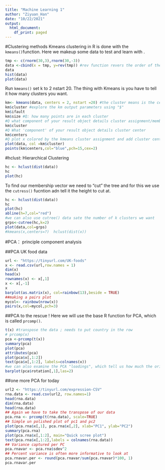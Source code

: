 ```yaml
---
title: "Machine Learning 1"
author: "Ziyuan_Han"
date: "10/22/2021"
output:
  html_document:
    df_print: paged
---
```


#Clustering methods
Kmeans clustering in R is done with the `kmeans() `function.
Here we makeup some data to test and learn with .

```r
tmp <- c(rnorm(30,3),rnorm(30,-3))
data <-cbind(x = tmp, y=rev(tmp)) #rev function revers the order of the dataset 
data
hist(data)
plot(data)
```
Run `kmeans() ` set k to 2 nstart 20. The thing with Kmeans is you have to tell it how many clusters you want. 
```r
km<- kmeans(data, centers = 2, nstart =20) #the cluster means is the central 
km$cluster #explore the km output parameters using "$"
km$ifault
km$size #Q: how many points are in each cluster
#Q what component of your result object details cluster assignment/membership?
km$cluster
#Q What 'component' of your result object details cluster center 
km$centers
#Q plot x colored by the kmeans cluster assignment and add cluster centers as blue points? 
plot(data, col =km$cluster)
points(km$centers,col="blue",pch=15,cex=2)

```

#hclust: Hierarchical Clustering 
```r
hc <- hclust(dist(data))
hc
plot(hc)
```
To find our membership vector we need to "cut" the tree and for this we use the `cutress()` fucntion adn tell it the height to cut at.
```r
hc <- hclust(dist(data))
hc
plot(hc)
abline(h=7,col="red")
#we can also use cutree() data sate the number of k clusters we want 
grps<-cutree(hc,k=2)
plot(data,col=grps)
#kmeans(x,centers=?)  hclust(dist(x))
```

#PCA： principle component analysis 

##PCA UK food data
```r
url <- "https://tinyurl.com/UK-foods"
x <- read.csv(url,row.names = 1)
dim(x)
head(x)
rownames(x) <- x[,1]
x <- x[,-1]
x
barplot(as.matrix(x), col=rainbow(13),beside = TRUE)
##making a pairs plot
mycol<- rainbow(nrow(x))
pairs(x,col=mycol,pch=3)  
```
##PCA to the rescue ! 
Here we will use the base R function for PCA, which is called `prcomp()`.

```r
t(x) #transpose the data ; needs to put country in the row 
# prcomp(x)
pca <-prcomp(t(x))
summary(pca)
plot(pca)
attributes(pca)
plot(pca$x[,1:2])
text(pca$x[,1:2], labels=colnames(x))
#we can also examine the PCA "loadings", which tell us how much the original variables contribute to each new PC
barplot(pca$rotation[,1],las=2)
```
##one more PCA for today 
```r
url2 <- "https://tinyurl.com/expression-CSV"
rna.data <- read.csv(url2, row.names=1)
head(rna.data)
dim(rna.data)
head(rna.data)
## Again we have to take the transpose of our data 
pca.rna <- prcomp(t(rna.data), scale=TRUE)
## Simple un polished plot of pc1 and pc2
plot(pca.rna$x[,1], pca.rna$x[,2], xlab="PC1", ylab="PC2")
summary(pca.rna)
plot(pca.rna$x[,1:2], main="Quick scree plot")
text(pca.rna$x[,1:2],labels = colnames(rna.data))
## Variance captured per PC 
pca.rnavar <- pca.rna$sdev^2
## Percent variance is often more informative to look at 
pca.rnavar.per <- round(pca.rnavar/sum(pca.rnavar)*100, 1)
pca.rnavar.per

```



